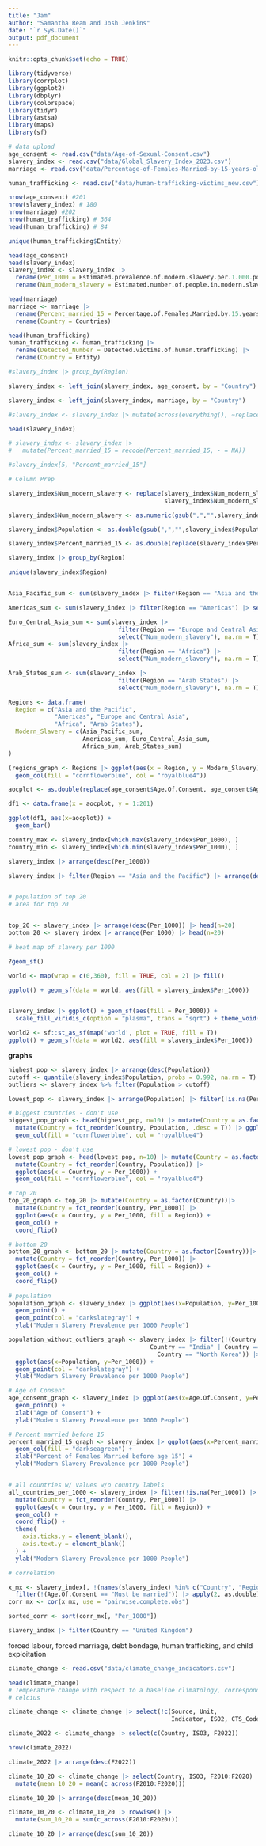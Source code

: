 ---
title: "Jam"
author: "Samantha Ream and Josh Jenkins"
date: "`r Sys.Date()`"
output: pdf_document
---

```{r setup, include=FALSE}
knitr::opts_chunk$set(echo = TRUE)
```

```{r}
library(tidyverse)
library(corrplot)
library(ggplot2)
library(dbplyr)
library(colorspace)
library(tidyr)
library(astsa)
library(maps)
library(sf)
```


```{r}
# data upload
age_consent <- read.csv("data/Age-of-Sexual-Consent.csv")
slavery_index <- read.csv("data/Global_Slavery_Index_2023.csv")
marriage <- read.csv("data/Percentage-of-Females-Married-by-15-years-old.csv")

human_trafficking <- read.csv("data/human-trafficking-victims_new.csv")
```

```{r}
nrow(age_consent) #201
nrow(slavery_index) # 180 
nrow(marriage) #202
nrow(human_trafficking) # 364
head(human_trafficking) # 84

unique(human_trafficking$Entity)
```



```{r}
head(age_consent)
head(slavery_index)
slavery_index <- slavery_index |>
  rename(Per_1000 = Estimated.prevalence.of.modern.slavery.per.1.000.population) |>
  rename(Num_modern_slavery = Estimated.number.of.people.in.modern.slavery)

head(marriage)
marriage <- marriage |>
  rename(Percent_married_15 = Percentage.of.Females.Married.by.15.years.old) |>
  rename(Country = Countries)

head(human_trafficking)
human_trafficking <- human_trafficking |>
  rename(Detected_Number = Detected.victims.of.human.trafficking) |>
  rename(Country = Entity)

#slavery_index |> group_by(Region)
```

```{r}
slavery_index <- left_join(slavery_index, age_consent, by = "Country")

slavery_index <- left_join(slavery_index, marriage, by = "Country")

#slavery_index <- slavery_index |> mutate(across(everything(), ~replace_na(.x, NA)))

head(slavery_index)

# slavery_index <- slavery_index |>
#   mutate(Percent_married_15 = recode(Percent_married_15, - = NA))

#slavery_index[5, "Percent_married_15"]

```



```{r}
# Column Prep

slavery_index$Num_modern_slavery <- replace(slavery_index$Num_modern_slavery,
                                            slavery_index$Num_modern_slavery=="", NA)

slavery_index$Num_modern_slavery <- as.numeric(gsub(",","",slavery_index$Num_modern_slavery))

slavery_index$Population <- as.double(gsub(",","",slavery_index$Population))

slavery_index$Percent_married_15 <- as.double(replace(slavery_index$Percent_married_15, slavery_index$Percent_married_15=="-", NA))

```

```{r}
slavery_index |> group_by(Region)

unique(slavery_index$Region)


Asia_Pacific_sum <- sum(slavery_index |> filter(Region == "Asia and the Pacific") |> select("Num_modern_slavery"), na.rm = T)

Americas_sum <- sum(slavery_index |> filter(Region == "Americas") |> select("Num_modern_slavery"), na.rm = T)

Euro_Central_Asia_sum <- sum(slavery_index |> 
                               filter(Region == "Europe and Central Asia") |>
                               select("Num_modern_slavery"), na.rm = T)
Africa_sum <- sum(slavery_index |> 
                               filter(Region == "Africa") |>
                               select("Num_modern_slavery"), na.rm = T)

Arab_States_sum <- sum(slavery_index |> 
                               filter(Region == "Arab States") |>
                               select("Num_modern_slavery"), na.rm = T)

Regions <- data.frame(
  Region = c("Asia and the Pacific", 
             "Americas", "Europe and Central Asia", 
             "Africa", "Arab States"), 
  Modern_Slavery = c(Asia_Pacific_sum, 
                     Americas_sum, Euro_Central_Asia_sum, 
                     Africa_sum, Arab_States_sum)
)

(regions_graph <- Regions |> ggplot(aes(x = Region, y = Modern_Slavery)) +
  geom_col(fill = "cornflowerblue", col = "royalblue4"))
```

```{r}
aocplot <- as.double(replace(age_consent$Age.Of.Consent, age_consent$Age.Of.Consent=="Must be married", 0))

df1 <- data.frame(x = aocplot, y = 1:201)

ggplot(df1, aes(x=aocplot)) +
  geom_bar()
```

```{r}
country_max <- slavery_index[which.max(slavery_index$Per_1000), ]
country_min <- slavery_index[which.min(slavery_index$Per_1000), ]

slavery_index |> arrange(desc(Per_1000))

slavery_index |> filter(Region == "Asia and the Pacific") |> arrange(desc(Per_1000))


# population of top 20
# area for top 20


top_20 <- slavery_index |> arrange(desc(Per_1000)) |> head(n=20)
bottom_20 <- slavery_index |> arrange(Per_1000) |> head(n=20)

# heat map of slavery per 1000

?geom_sf()

world <- map(wrap = c(0,360), fill = TRUE, col = 2) |> fill()

ggplot() + geom_sf(data = world, aes(fill = slavery_index$Per_1000))


slavery_index |> ggplot() + geom_sf(aes(fill = Per_1000)) + 
  scale_fill_viridis_c(option = "plasma", trans = "sqrt") + theme_void()

world2 <- sf::st_as_sf(map('world', plot = TRUE, fill = T))
ggplot() + geom_sf(data = world2, aes(fill = slavery_index$Per_1000))
```


**graphs**
```{r}
highest_pop <- slavery_index |> arrange(desc(Population))
cutoff <- quantile(slavery_index$Population, probs = 0.992, na.rm = T)
outliers <- slavery_index %>% filter(Population > cutoff)

lowest_pop <- slavery_index |> arrange(Population) |> filter(!is.na(Per_1000))

# biggest countries - don't use
biggest_pop_graph <- head(highest_pop, n=10) |> mutate(Country = as.factor(Country)) |> 
  mutate(Country = fct_reorder(Country, Population, .desc = T)) |> ggplot(aes(x = Country, y = Per_1000)) +
  geom_col(fill = "cornflowerblue", col = "royalblue4")

# lowest pop - don't use
lowest_pop_graph <- head(lowest_pop, n=10) |> mutate(Country = as.factor(Country)) |> 
  mutate(Country = fct_reorder(Country, Population)) |> 
  ggplot(aes(x = Country, y = Per_1000)) +
  geom_col(fill = "cornflowerblue", col = "royalblue4")

# top 20
top_20_graph <- top_20 |> mutate(Country = as.factor(Country))|> 
  mutate(Country = fct_reorder(Country, Per_1000)) |> 
  ggplot(aes(x = Country, y = Per_1000, fill = Region)) +
  geom_col() +
  coord_flip()

# bottom 20
bottom_20_graph <- bottom_20 |> mutate(Country = as.factor(Country))|> 
  mutate(Country = fct_reorder(Country, Per_1000)) |> 
  ggplot(aes(x = Country, y = Per_1000, fill = Region)) +
  geom_col() +
  coord_flip()
  
# population
population_graph <- slavery_index |> ggplot(aes(x=Population, y=Per_1000)) +
  geom_point() +
  geom_point(col = "darkslategray") +
  ylab("Modern Slavery Prevalence per 1000 People")

population_without_outliers_graph <- slavery_index |> filter(!(Country == "China" | 
                                        Country == "India" | Country == "Eritrea" | 
                                          Country == "North Korea")) |> 
  ggplot(aes(x=Population, y=Per_1000)) +
  geom_point(col = "darkslategray") +
  ylab("Modern Slavery Prevalence per 1000 People")

# Age of Consent
age_consent_graph <- slavery_index |> ggplot(aes(x=Age.Of.Consent, y=Per_1000, col = Region)) +
  geom_point() + 
  xlab("Age of Consent") +
  ylab("Modern Slavery Prevalence per 1000 People")

# Percent married before 15
percent_married_15_graph <- slavery_index |> ggplot(aes(x=Percent_married_15, y=Per_1000)) +
  geom_col(fill = "darkseagreen") +
  xlab("Percent of Females Married before age 15") +
  ylab("Modern Slavery Prevalence per 1000 People")


# all countries w/ values w/o country labels 
all_countries_per_1000 <- slavery_index |> filter(!is.na(Per_1000)) |> mutate(Country = as.factor(Country)) |> 
  mutate(Country = fct_reorder(Country, Per_1000)) |> 
  ggplot(aes(x = Country, y = Per_1000, fill = Region)) +
  geom_col() +
  coord_flip() +
  theme(
    axis.ticks.y = element_blank(),
    axis.text.y = element_blank()
  ) +
  ylab("Modern Slavery Prevalence per 1000 People")
```

```{r}
# correlation

x_mx <- slavery_index[, !(names(slavery_index) %in% c("Country", "Region"))] |> 
  filter(!(Age.Of.Consent == "Must be married")) |> apply(2, as.double)
corr_mx <- cor(x_mx, use = "pairwise.complete.obs")

sorted_corr <- sort(corr_mx[, "Per_1000"])
```

```{r}
slavery_index |> filter(Country == "United Kingdom")
```
forced labour, forced marriage, debt bondage, human trafficking, and child exploitation


```{r}
climate_change <- read.csv("data/climate_change_indicators.csv")

head(climate_change)
# Temperature change with respect to a baseline climatology, corresponding to the period 1951-1980
# celcius

climate_change <- climate_change |> select(!c(Source, Unit, 
                                              Indicator, ISO2, CTS_Code, CTS_Name, CTS_Full_Descriptor))

climate_2022 <- climate_change |> select(c(Country, ISO3, F2022))

nrow(climate_2022)

climate_2022 |> arrange(desc(F2022))

climate_10_20 <- climate_change |> select(Country, ISO3, F2010:F2020) |> rowwise() |> 
  mutate(mean_10_20 = mean(c_across(F2010:F2020)))

climate_10_20 |> arrange(desc(mean_10_20))

climate_10_20 <- climate_10_20 |> rowwise() |> 
  mutate(sum_10_20 = sum(c_across(F2010:F2020)))

climate_10_20 |> arrange(desc(sum_10_20))
```


